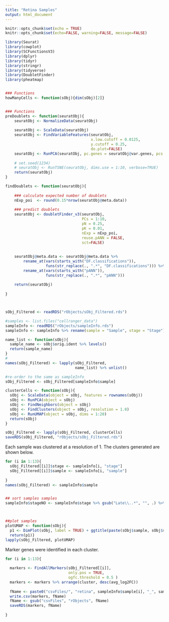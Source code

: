 ```yaml
---
title: "Retina Samples"
output: html_document
---
```


```r
knitr::opts_chunk$set(echo = TRUE)
knitr::opts_chunk$set(echo=FALSE, warning=FALSE, message=FALSE)
```

```r

library(Seurat)
library(cowplot)
library(SCFunctionsV3)
library(dplyr)
library(tidyr)
library(stringr)
library(tidyverse)
library(DoubletFinder)
library(pheatmap)


### Functions
howManyCells <- function(sObj){dim(sObj)[2]}


### Functions
preDoublets <- function(seuratObj){  
    seuratObj <- NormalizeData(seuratObj)
    
    seuratObj <- ScaleData(seuratObj)
    seuratObj <- FindVariableFeatures(seuratObj, 
                                      x.low.cutoff = 0.0125, 
                                      y.cutoff = 0.25, 
                                      do.plot=FALSE)
    seuratObj <- RunPCA(seuratObj, pc.genes = seuratObj@var.genes, pcs.print = 0)
    
    # set.seed(1234)
    # seuratObj <- RunTSNE(seuratObj, dims.use = 1:10, verbose=TRUE)
    return(seuratObj)
}

findDoublets <- function(seuratObj){
    
    ### calculate expected number of doublets
    nExp_poi  <- round(0.15*nrow(seuratObj@meta.data))
    
    ### predict doublets
    seuratObj <- doubletFinder_v3(seuratObj, 
                                  PCs = 1:10, 
                                  pN = 0.25, 
                                  pK = 0.01, 
                                  nExp = nExp_poi, 
                                  reuse.pANN = FALSE, 
                                  sct=FALSE)
    
    
    seuratObj@meta.data <- seuratObj@meta.data %>% 
        rename_at(vars(starts_with("DF.classifications")), 
                  funs(str_replace(., ".*", "DF.classifications"))) %>%
        rename_at(vars(starts_with("pANN")), 
                  funs(str_replace(., ".*", "pANN")))
    
    return(seuratObj) 
    
}



sObj_Filtered <- readRDS("rObjects/sObj_Filtered.rds")

#samples <- list.files("cellranger_data") 
sampleInfo <- readRDS("rObjects/sampleInfo.rds")
sampleInfo <- sampleInfo %>% rename(sample = "Sample", stage = "Stage")

name_list <- function(sObj){
  sample_name <- sObj$orig.ident %>% levels()
  return(sample_name)
}
# 
names(sObj_Filtered) <- lapply(sObj_Filtered,
                               name_list) %>% unlist()

#re-order to the same as sampleInfo
sObj_Filtered <- sObj_Filtered[sampleInfo$sample]


```



```r
clusterCells <- function(sObj){
  sObj <- ScaleData(object = sObj, features = rownames(sObj))
  sObj <- RunPCA(object = sObj)
  sObj <- FindNeighbors(object = sObj)
  sObj <- FindClusters(object = sObj, resolution = 1.0)
  sObj <- RunUMAP(object = sObj, dims = 1:20)
  return(sObj)
}

sObj_Filtered <- lapply(sObj_Filtered, clusterCells)
saveRDS(sObj_Filtered, "rObjects/sObj_Filtered.rds")

```


Each sample was clustered at a resolution of 1. The clusters generated are shown below.


```r

for (i in 1:13){
  sObj_Filtered[[i]]$stage <- sampleInfo[i, "stage"]
  sObj_Filtered[[i]]$sample <- sampleInfo[i, "sample"]
  
}
names(sObj_Filtered) <- sampleInfo$sample


## sort samples samples
sampleInfo$stageNO <- sampleInfo$stage %>% gsub("Late\\..*", "", .) %>% gsub("[^0-9.]", "", .) %>% as.numeric()



##plot samples
plotUMAP <- function(sObj){
  p1 <- DimPlot(sObj, label = TRUE) + ggtitle(paste(sObj$sample, sObj$stage))
  return(p1)}
lapply(sObj_Filtered, plotUMAP)


```

Marker genes were identified in each cluster. 
                  
```r
for (i in 1:13){
  
  markers <- FindAllMarkers(sObj_Filtered[[i]], 
                            only.pos = TRUE, 
                            ogfc.threshold = 0.5 )
  markers <- markers %>% arrange(cluster, desc(avg_log2FC))
  
  fName <- paste0("csvFiles/", "retina", sampleInfo$sample[i], "_", sampleInfo$stage[i], ".csv")
  write.csv(markers, fName)
  fName <- gsub("csvFiles", "rObjects", fName)
  saveRDS(markers, fName)
  
}



```


